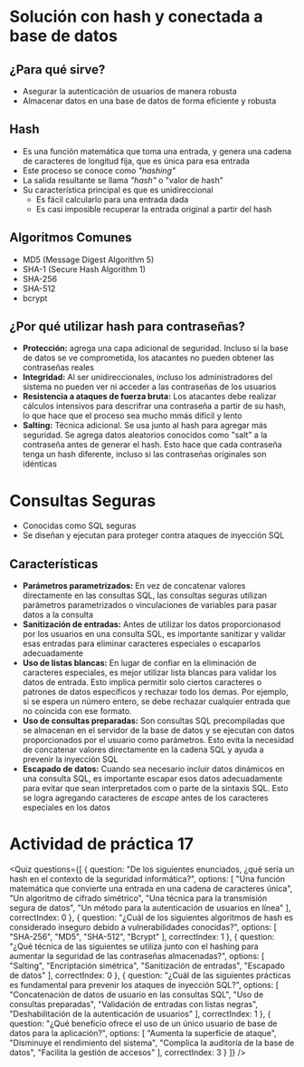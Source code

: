 # Solución con hash y conectada a base de datos

## ¿Para qué sirve?
- Asegurar la autenticación de usuarios de manera robusta
- Almacenar datos en una base de datos de forma eficiente y robusta

## Hash
- Es una función matemática que toma una entrada, y genera una cadena de caracteres de longitud fija, que es única para esa entrada
- Este proceso se conoce como *"hashing"*
- La salida resultante se llama *"hash"* o "valor de hash"
- Su característica principal es que es unidireccional
	- Es fácil calcularlo para una entrada dada
	- Es casi imposible recuperar la entrada original a partir del hash

## Algoritmos Comunes
- MD5 (Message Digest Algorithm 5)
- SHA-1 (Secure Hash Algorithm 1)
- SHA-256
- SHA-512
- bcrypt

## ¿Por qué utilizar hash para contraseñas?

- **Protección:** agrega una capa adicional de seguridad. Incluso si la base de datos se ve comprometida, los atacantes no pueden obtener las contraseñas reales
- **Integridad:** Al ser unidireccionales, incluso los administradores del sistema no pueden ver ni acceder a las contraseñas de los usuarios
- **Resistencia a ataques de fuerza bruta:** Los atacantes debe realizar cálculos intensivos para descrifrar una contraseña a partir de su hash, lo que hace que el proceso sea mucho mmás difícil y lento
- **Salting:** Técnica adicional. Se usa junto al hash para agregar más seguridad. Se agrega datos aleatorios conocidos como "salt" a la contraseña antes de generar el hash. Esto hace que cada contraseña tenga un hash diferente, incluso si las contraseñas originales son idénticas

# Consultas Seguras
- Conocidas como SQL seguras
- Se diseñan y ejecutan para proteger contra ataques de inyección SQL

## Características
- **Parámetros parametrizados:** En vez de concatenar valores directamente en las consultas SQL, las consultas seguras utilizan parámetros parametrizados o vinculaciones de variables para pasar datos a la consulta
- **Sanitización de entradas:** Antes de utilizar los datos proporcionasod por los usuarios en una consulta SQL, es importante sanitizar y validar esas entradas para eliminar caracteres especiales o escaparlos adecuadamente
- **Uso de listas blancas:** En lugar de confiar en la eliminación de caracteres especiales, es mejor utilizar lista blancas para validar los datos de entrada. Esto implica permitir solo ciertos caracteres o patrones de datos específicos y rechazar todo los demas. Por ejemplo, si se espera un número entero, se debe rechazar cualquier entrada que no coincida con ese formato.
- **Uso de consultas preparadas:** Son consultas SQL precompiladas que se almacenan en el servidor de la base de datos y se ejecutan con datos proporcionados por el usuario como parámetros. Esto evita la necesidad de concatenar valores directamente en la cadena SQL y ayuda a prevenir la inyección SQL
- **Escapado de datos:** Cuando sea necesario incluir datos dinámicos en una consulta SQL, es importante escapar esos datos adecuadamente para evitar que sean interpretados com o parte de la sintaxis SQL. Esto se logra agregando caracteres de *escape* antes de los caracteres especiales en los datos

# Actividad de práctica 17

<Quiz questions={[
  {
    question: "De los siguientes enunciados, ¿qué sería un hash en el contexto de la seguridad informática?",
    options: [
      "Una función matemática que convierte una entrada en una cadena de caracteres única",
      "Un algoritmo de cifrado simétrico",
      "Una técnica para la transmisión segura de datos",
      "Un método para la autenticación de usuarios en línea"
    ],
    correctIndex: 0
  },
  {
    question: "¿Cuál de los siguientes algoritmos de hash es considerado inseguro debido a vulnerabilidades conocidas?",
    options: [
      "SHA-256",
      "MD5",
      "SHA-512",
      "Bcrypt"
    ],
    correctIndex: 1
  },
  {
    question: "¿Qué técnica de las siguientes se utiliza junto con el hashing para aumentar la seguridad de las contraseñas almacenadas?",
    options: [
      "Salting",
      "Encriptación simétrica",
      "Sanitización de entradas",
      "Escapado de datos"
    ],
    correctIndex: 0
  },
  {
    question: "¿Cuál de las siguientes prácticas es fundamental para prevenir los ataques de inyección SQL?",
    options: [
      "Concatenación de datos de usuario en las consultas SQL",
      "Uso de consultas preparadas",
      "Validación de entradas con listas negras",
      "Deshabilitación de la autenticación de usuarios"
    ],
    correctIndex: 1
  },
  {
    question: "¿Qué beneficio ofrece el uso de un único usuario de base de datos para la aplicación?",
    options: [
      "Aumenta la superficie de ataque",
      "Disminuye el rendimiento del sistema",
      "Complica la auditoría de la base de datos",
      "Facilita la gestión de accesos"
    ],
    correctIndex: 3
  }
]} />